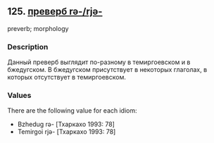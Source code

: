 ## 125. <a href =  'https://agricolamz.github.io/The_Circassian_Isoglosses_Database/125.html' target='_blank'>преверб rə-/rjə-</a>
preverb; morphology

### Description

Данный преверб выглядит по-разному в темиргоевском и в бжедугском. В бжедугском присутствует в некоторых глаголах, в которых отсутствует в темиргоевском.

### Values
There are the following value for each idiom:

* Bzhedug  rə- [Тхаркахо 1993: 78] 
* Temirgoi  rjə- [Тхаркахо 1993: 78] 

